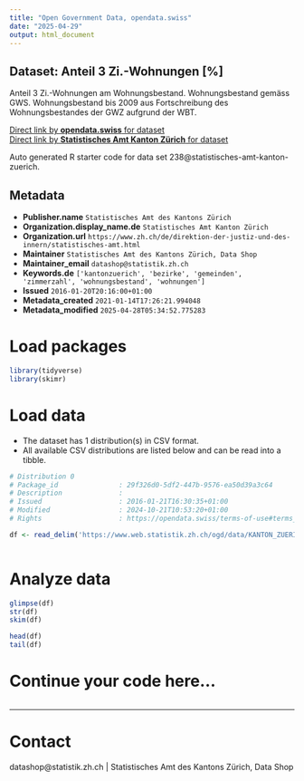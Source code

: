 ```yaml
---
title: "Open Government Data, opendata.swiss"
date: "2025-04-29"
output: html_document
---
```


## Dataset: Anteil 3 Zi.-Wohnungen [%]

Anteil 3 Zi.-Wohnungen am Wohnungsbestand. Wohnungsbestand gemäss GWS. Wohnungsbestand bis 2009 aus Fortschreibung des Wohnungsbestandes der GWZ aufgrund der WBT.

[Direct link by **opendata.swiss** for dataset](https://opendata.swiss/de/dataset/anteil-3-zi-wohnungen)<br>
[Direct link by **Statistisches Amt Kanton Zürich** for dataset](https://www.zh.ch/de/politik-staat/gemeinden/gemeindeportraet.html)

Auto generated R starter code for data set 238@statistisches-amt-kanton-zuerich.

## Metadata

- **Publisher.name** `Statistisches Amt des Kantons Zürich`
- **Organization.display_name.de** `Statistisches Amt Kanton Zürich`
- **Organization.url** `https://www.zh.ch/de/direktion-der-justiz-und-des-innern/statistisches-amt.html`
- **Maintainer** `Statistisches Amt des Kantons Zürich, Data Shop`
- **Maintainer_email** `datashop@statistik.zh.ch`
- **Keywords.de** `['kantonzuerich', 'bezirke', 'gemeinden', 'zimmerzahl', 'wohnungsbestand', 'wohnungen']`
- **Issued** `2016-01-20T20:16:00+01:00`
- **Metadata_created** `2021-01-14T17:26:21.994048`
- **Metadata_modified** `2025-04-28T05:34:52.775283`


# Load packages

```r

library(tidyverse)
library(skimr)

```

# Load data

-   The dataset has 1 distribution(s) in CSV format.
-   All available CSV distributions are listed below and can be read into a tibble.

```r

# Distribution 0
# Package_id               : 29f326d0-5df2-447b-9576-ea50d39a3c64
# Description              : 
# Issued                   : 2016-01-21T16:30:35+01:00
# Modified                 : 2024-10-21T10:53:20+01:00
# Rights                   : https://opendata.swiss/terms-of-use#terms_by

df <- read_delim('https://www.web.statistik.zh.ch/ogd/data/KANTON_ZUERICH_362.csv')



```

# Analyze data

```r

glimpse(df)
str(df)
skim(df)

head(df)
tail(df)

```

# Continue your code here...

```r

```

------------------------------------------------------------------------

# Contact

datashop@statistik.zh.ch | Statistisches Amt des Kantons Zürich, Data Shop
